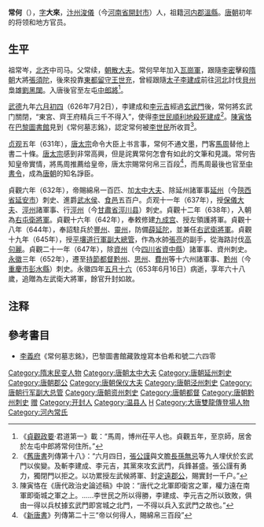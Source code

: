 '''常何'''（{{bd|586年||653年|6月16日|catIdx=C}}），[[表字|字]]'''大來'''，[[汴州|汴州]][[浚仪县_(西汉)|浚儀]]（今[[河南省|河南省]][[開封市|開封市]]）人，祖籍[[河內郡_(中國)|河内郡]][[溫縣|溫縣]]。[[唐朝|唐朝]]初年的将领和地方官员。

== 生平 ==
祖常岑，[[北齐|北齐]]中司马。父常续，[[朝散大夫|朝散大夫]]。常何早年加入[[瓦崗軍|瓦崗軍]]，跟隨[[李密_(隋朝)|李密]]擊殺[[隋朝|隋朝]]大將[[張須陀|張須陀]]，後來投靠[[東都|東都]][[留守|留守]][[王世充|王世充]]，曾經跟隨[[太子|太子]][[李建成|李建成]]前往[[河北|河北]]討伐[[貝州|貝州]]梟雄[[劉黑闥|劉黑闥]]。入唐後官至左屯[[中郎將|中郎將]]<ref>《[[貞觀政要|貞觀政要]]·君道第一》載：“馬周，博州茌平人也。貞觀五年，至京師，居舍於左屯中郎將常何住所。”</ref>。

[[武德|武德]]九年[[六月初四|六月初四]]（626年7月2日），李建成和[[李元吉|李元吉]]經過[[玄武門|玄武門]]後，常何將玄武门關閉，“東宮、齊王府精兵三千不得入”，使得[[玄武门之变|李世民順利地殺死建成]]<ref>《[[舊唐書|舊唐書]]列傳第十八》：“六月四日，[[張公謹|張公謹]]與文膽[[長孫無忌|長孫無忌]]等九人埋伏於玄武門以俟變。及斬李建成、李元吉，其黨來攻玄武門，兵鋒甚盛。張公謹有勇力，獨閉門以拒之。以功累授左武候將軍、封[[定遠|定遠]][[郡公|郡公]]，賜實封一千户。”</ref>。[[陳寅恪|陳寅恪]]在[[巴黎圖書館|巴黎圖書館]]見到《常何墓志銘》，認定常何被[[李世民|李世民]]所收買<ref>陳寅恪在《唐代政治史論述稿》中說：“唐代之北軍即衛宮之軍，權力遠在南軍即衛城之軍之上。……李世民之所以得勝，李建成、李元吉之所以致敗，俱由一得以兵杖據玄武門即宮城之北門，一不得以兵入玄武門之故也。”</ref>。

[[貞觀_(唐朝)|贞观]]五年（631年），[[唐太宗|唐太宗]]命令大臣上书言事，常何不通文墨，門客[[馬周|馬周]]替他上書二十條。[[唐太宗|唐太宗]]感到非常高興，但是詫異常何怎會有如此的文筆和見識。常何告知皇帝實情，將馬周推薦给皇帝，唐太宗賜常何帛三百段<ref>《[[新唐書|新唐書]]》列傳第二十三“帝以何得人，賜綿帛三百段”</ref>，而馬周最後也官至[[中書令|中書令]]，成為[[唐朝|唐朝]]的知名諍臣。

貞觀六年（632年），帝賜綿帛一百匹、加[[太中大夫|太中大夫]]、除延州諸軍事[[延州_(西魏)|延州]]（今[[陝西省|陝西省]][[延安市|延安市]]）刺史、進爵[[武水|武水]][[侯|侯]]、[[食邑|食邑]]五百户。贞观十一年（637年），授[[保儀大夫|保儀大夫]]、[[涇州|涇州]]諸軍事、行[[涇州|涇州]]（今[[甘肅省|甘肅省]][[涇川县|涇川县]]）刺史。貞觀十二年（638年），入朝為[[右屯衛將軍|右屯衛將軍]]。貞觀十六年（642年），奉敕修建[[九成宫|九成宫]]、授左領護將軍。貞觀十八年（644年），奉詔駐兵於[[豐州|豐州]]、[[靈州|靈州]]，防備[[薛延陀|薛延陀]]，並兼任[[右武衛將軍|右武衛將軍]]。貞觀十九年（645年），授[[平壤道|平壤道]][[行軍副大總管|行軍副大總管]]，作為水帥[[张亮_(唐朝)|張亮]]的副手，從海路討伐[[高句麗|高句麗]]。貞觀二十一年（647年），除[[資州|資州]]（今[[四川省|四川省]][[資中縣|資中縣]]）諸軍事、資州刺史。[[永徽|永徽]]三年（652年），遷至[[持節|持節]][[都督|都督]][[黔州|黔州]]、[[思州|思州]]、[[費州|費州]]等十六州諸軍事、[[黔州|黔州]]（今[[重慶市|重慶市]][[彭水縣|彭水縣]]）刺史。永徽四年[[五月十六|五月十六]]（653年6月16日）病逝，享年六十八歲，追贈為左武衛大將軍，餘官升封如故。

== 注释 ==
{{wikisource|常何墓碑|《常何墓碑》}}
{{reflist}}

== 參考書目 ==
*[[李義府|李義府]]《常何墓志銘》，巴黎圖書館藏敦煌寫本伯希和號二六四零

{{DEFAULTSORT:C}}
[[Category:隋末民变人物|Category:隋末民变人物]]
[[Category:唐朝太中大夫|Category:唐朝太中大夫]]
[[Category:唐朝延州刺史|Category:唐朝延州刺史]]
[[Category:唐朝郡公|Category:唐朝郡公]]
[[Category:唐朝保仪大夫|Category:唐朝保仪大夫]]
[[Category:唐朝泾州刺史|Category:唐朝泾州刺史]]
[[Category:唐朝行军副大总管|Category:唐朝行军副大总管]]
[[Category:唐朝资州刺史|Category:唐朝资州刺史]]
[[Category:唐朝都督|Category:唐朝都督]]
[[Category:唐朝黔州刺史|Category:唐朝黔州刺史]]
[[Category:唐朝左武卫大将军|赠]]
[[Category:开封人|Category:开封人]]
[[Category:温县人|Category:温县人]]
[[Category:常姓|H]]
[[Category:大唐雙龍傳登場人物|Category:大唐雙龍傳登場人物]]
[[Category:河內常氏|Category:河內常氏]]